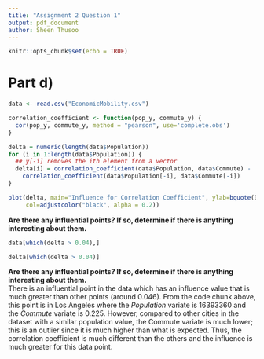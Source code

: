 ```yaml
---
title: "Assignment 2 Question 1"
output: pdf_document
author: Sheen Thusoo
---
```


```r
knitr::opts_chunk$set(echo = TRUE)
```

# Part d)

```r
data <- read.csv("EconomicMobility.csv")
```

``` r
correlation_coefficient <- function(pop_y, commute_y) {
  cor(pop_y, commute_y, method = "pearson", use='complete.obs')
}

delta = numeric(length(data$Population))
for (i in 1:length(data$Population)) {
  ## y[-i] removes the ith element from a vector
  delta[i] = correlation_coefficient(data$Population, data$Commute) - 
    correlation_coefficient(data$Population[-i], data$Commute[-i])
}
```


```r
plot(delta, main="Influence for Correlation Coefficient", ylab=bquote(Delta), pch=19, 
     col=adjustcolor("black", alpha = 0.2))
```


**Are there any influential points? If so, determine if there is anything interesting about them.**

```r
data[which(delta > 0.04),]
```


```r
delta[which(delta > 0.04)]
```

**Are there any influential points? If so, determine if there is anything interesting about them.**  
There is an influential point in the data which has an influence value that is much greater than other points (around 0.046). From the code chunk above, this point is in Los Angeles where the $Population$ variate is $16393360$ and the $Commute$ variate is $0.225$. However, compared to other cities in the dataset with a similar population value, the Commute variate is much lower; this is an outlier since it is much higher than what is expected. Thus, the correlation coefficient is much different than the others and the influence is much greater for this data point.


